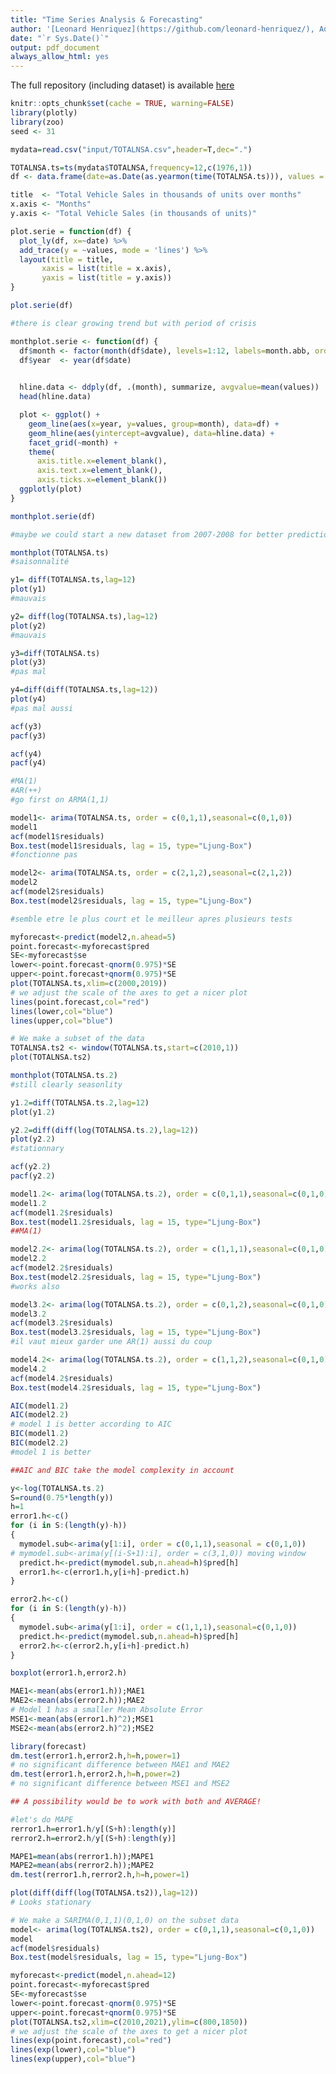 ```yaml
---
title: "Time Series Analysis & Forecasting"
author: '[Leonard Henriquez](https://github.com/leonard-henriquez/), Adrien Lequiller & Eddy Ohayon'
date: "`r Sys.Date()`"
output: pdf_document
always_allow_html: yes
---
```


The full repository (including dataset) is available [here](https://github.com/leonard-henriquez/car_sales)

```r
knitr::opts_chunk$set(cache = TRUE, warning=FALSE)
library(plotly)
library(zoo)
seed <- 31
```

```r
mydata=read.csv("input/TOTALNSA.csv",header=T,dec=".")

TOTALNSA.ts=ts(mydata$TOTALNSA,frequency=12,c(1976,1))
df <- data.frame(date=as.Date(as.yearmon(time(TOTALNSA.ts))), values = melt(TOTALNSA.ts)$value)

title  <- "Total Vehicle Sales in thousands of units over months"
x.axis <- "Months"
y.axis <- "Total Vehicle Sales (in thousands of units)"

plot.serie = function(df) {
  plot_ly(df, x=~date) %>%
  add_trace(y = ~values, mode = 'lines') %>%
  layout(title = title,
       xaxis = list(title = x.axis),
       yaxis = list(title = y.axis))
}

plot.serie(df)

#there is clear growing trend but with period of crisis
```
```r
monthplot.serie <- function(df) {
  df$month <- factor(month(df$date), levels=1:12, labels=month.abb, ordered=TRUE)
  df$year  <- year(df$date)
  

  hline.data <- ddply(df, .(month), summarize, avgvalue=mean(values))
  head(hline.data)

  plot <- ggplot() +
    geom_line(aes(x=year, y=values, group=month), data=df) +
    geom_hline(aes(yintercept=avgvalue), data=hline.data) +
    facet_grid(~month) +
    theme(
      axis.title.x=element_blank(),
      axis.text.x=element_blank(),
      axis.ticks.x=element_blank())
  ggplotly(plot)
}

monthplot.serie(df)

```

```r
#maybe we could start a new dataset from 2007-2008 for better predictions

monthplot(TOTALNSA.ts)
#saisonnalité

```

```r
y1= diff(TOTALNSA.ts,lag=12)
plot(y1)
#mauvais
```

```r
y2= diff(log(TOTALNSA.ts),lag=12)
plot(y2)
#mauvais
```

```r
y3=diff(TOTALNSA.ts)
plot(y3)
#pas mal
```

```r
y4=diff(diff(TOTALNSA.ts,lag=12))
plot(y4)
#pas mal aussi
```

```r
acf(y3)
pacf(y3)
```

```r
acf(y4)
pacf(y4)

#MA(1)
#AR(++)
#go first on ARMA(1,1)
```

```r
model1<- arima(TOTALNSA.ts, order = c(0,1,1),seasonal=c(0,1,0))
model1
acf(model1$residuals)
Box.test(model1$residuals, lag = 15, type="Ljung-Box")
#fonctionne pas
```

```r
model2<- arima(TOTALNSA.ts, order = c(2,1,2),seasonal=c(2,1,2))
model2
acf(model2$residuals)
Box.test(model2$residuals, lag = 15, type="Ljung-Box")

#semble etre le plus court et le meilleur apres plusieurs tests
```

```r
myforecast<-predict(model2,n.ahead=5)
point.forecast<-myforecast$pred
SE<-myforecast$se
lower<-point.forecast-qnorm(0.975)*SE
upper<-point.forecast+qnorm(0.975)*SE
plot(TOTALNSA.ts,xlim=c(2000,2019))
# we adjust the scale of the axes to get a nicer plot
lines(point.forecast,col="red")
lines(lower,col="blue")
lines(upper,col="blue")
```

```r
# We make a subset of the data
TOTALNSA.ts2 <- window(TOTALNSA.ts,start=c(2010,1))
plot(TOTALNSA.ts2)
```


```r
monthplot(TOTALNSA.ts.2)
#still clearly seasonlity
```

```r
y1.2=diff(TOTALNSA.ts.2,lag=12)
plot(y1.2)
```

```r
y2.2=diff(diff(log(TOTALNSA.ts.2),lag=12))
plot(y2.2)
#stationnary
```

```r
acf(y2.2)
pacf(y2.2)
```

```r
model1.2<- arima(log(TOTALNSA.ts.2), order = c(0,1,1),seasonal=c(0,1,0))
model1.2
acf(model1.2$residuals)
Box.test(model1.2$residuals, lag = 15, type="Ljung-Box")
##MA(1)
```

```r
model2.2<- arima(log(TOTALNSA.ts.2), order = c(1,1,1),seasonal=c(0,1,0))
model2.2
acf(model2.2$residuals)
Box.test(model2.2$residuals, lag = 15, type="Ljung-Box")
#works also
```

```r
model3.2<- arima(log(TOTALNSA.ts.2), order = c(0,1,2),seasonal=c(0,1,0))
model3.2
acf(model3.2$residuals)
Box.test(model3.2$residuals, lag = 15, type="Ljung-Box")
#il vaut mieux garder une AR(1) aussi du coup
```

```r
model4.2<- arima(log(TOTALNSA.ts.2), order = c(1,1,2),seasonal=c(0,1,0))
model4.2
acf(model4.2$residuals)
Box.test(model4.2$residuals, lag = 15, type="Ljung-Box")
```

```r
AIC(model1.2)
AIC(model2.2)
# model 1 is better according to AIC
BIC(model1.2)
BIC(model2.2)
#model 1 is better

##AIC and BIC take the model complexity in account
```

```r
y<-log(TOTALNSA.ts.2)
S=round(0.75*length(y))
h=1
error1.h<-c()
for (i in S:(length(y)-h))
{
  mymodel.sub<-arima(y[1:i], order = c(0,1,1),seasonal = c(0,1,0))
# mymodel.sub<-arima(y[(i-S+1):i], order = c(3,1,0)) moving window
  predict.h<-predict(mymodel.sub,n.ahead=h)$pred[h]
  error1.h<-c(error1.h,y[i+h]-predict.h)
}

error2.h<-c()
for (i in S:(length(y)-h))
{
  mymodel.sub<-arima(y[1:i], order = c(1,1,1),seasonal=c(0,1,0))
  predict.h<-predict(mymodel.sub,n.ahead=h)$pred[h]
  error2.h<-c(error2.h,y[i+h]-predict.h)
}

boxplot(error1.h,error2.h)
```

```r
MAE1<-mean(abs(error1.h));MAE1
MAE2<-mean(abs(error2.h));MAE2
# Model 1 has a smaller Mean Absolute Error
MSE1<-mean(abs(error1.h)^2);MSE1
MSE2<-mean(abs(error2.h)^2);MSE2
```

```r
library(forecast)
dm.test(error1.h,error2.h,h=h,power=1)
# no significant difference between MAE1 and MAE2
dm.test(error1.h,error2.h,h=h,power=2)
# no significant difference between MSE1 and MSE2

## A possibility would be to work with both and AVERAGE!

#let's do MAPE
rerror1.h=error1.h/y[(S+h):length(y)]
rerror2.h=error2.h/y[(S+h):length(y)]

MAPE1=mean(abs(rerror1.h));MAPE1
MAPE2=mean(abs(rerror2.h));MAPE2
dm.test(rerror1.h,rerror2.h,h=h,power=1)
```


```r
plot(diff(diff(log(TOTALNSA.ts2)),lag=12))
# Looks stationary
```



```r
# We make a SARIMA(0,1,1)(0,1,0) on the subset data
model<- arima(log(TOTALNSA.ts2), order = c(0,1,1),seasonal=c(0,1,0))
model
acf(model$residuals)
Box.test(model$residuals, lag = 15, type="Ljung-Box")
```

```r
myforecast<-predict(model,n.ahead=12)
point.forecast<-myforecast$pred
SE<-myforecast$se
lower<-point.forecast-qnorm(0.975)*SE
upper<-point.forecast+qnorm(0.975)*SE
plot(TOTALNSA.ts2,xlim=c(2010,2021),ylim=c(800,1850))
# we adjust the scale of the axes to get a nicer plot
lines(exp(point.forecast),col="red")
lines(exp(lower),col="blue")
lines(exp(upper),col="blue")
```
